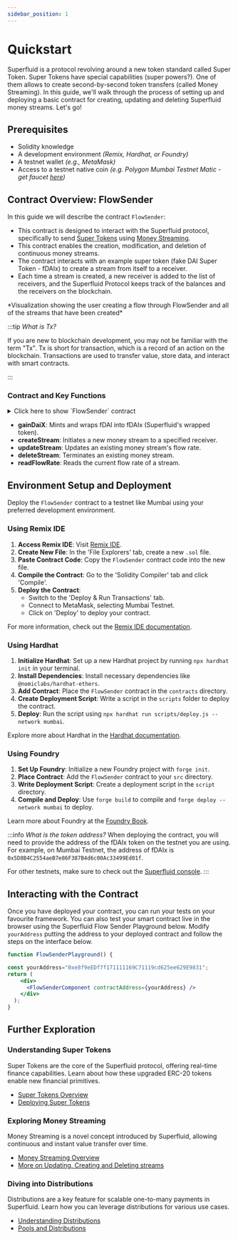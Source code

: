 ```yaml
---
sidebar_position: 1
---
```




# Quickstart

<MotomoComponent/>

Superfluid is a protocol revolving around a new token standard called Super Token. Super Tokens have special capabilities (super powers?).
One of them allows to create second-by-second token transfers (called Money Streaming).
In this guide, we'll walk through the process of setting up and deploying a basic contract for creating, updating and deleting Superfluid money streams. Let's go!

## Prerequisites

- Solidity knowledge
- A development environment *(Remix, Hardhat, or Foundry)*
- A testnet wallet *(e.g., MetaMask)*
- Access to a testnet native coin *(e.g. Polygon Mumbai Testnet Matic - get faucet [here](https://faucet.matic.network/))*

## Contract Overview: FlowSender

In this guide we will describe the contract `FlowSender`:
- This contract is designed to interact with the Superfluid protocol, specifically to send [Super Tokens](/docs/protocol/super-tokens/overview.mdx) using [Money Streaming](/docs/protocol/money-streaming/overview.mdx).
- This contract enables the creation, modification, and deletion of continuous money streams.
- The contract interacts with an example super token (fake DAI Super Token - fDAIx) to create a stream from itself to a receiver.
- Each time a stream is created, a new receiver is added to the list of receivers, and the Superfluid Protocol keeps track of the balances and the receivers on the blockchain.

<div style={{ display: 'flex', justifyContent: 'center' }}>
<FlowSenderVis/>
</div>
<div style={{ display: 'flex', justifyContent: 'center' }}>
    <p>*Visualization showing the user creating a flow through FlowSender and all of the streams that have been created*</p>
</div>

:::tip *What is Tx?* 

If you are new to blockchain development, you may not be familiar with the term "Tx". Tx is short for transaction, which is a record of an action on the blockchain. Transactions are used to transfer value, store data, and interact with smart contracts.

:::

### Contract and Key Functions

<div>
<details>
<summary>Click here to show `FlowSender` contract</summary>
<p>

```solidity
//SPDX-License-Identifier: Unlicensed
pragma solidity ^0.8.14;

import { ISuperfluid, ISuperToken } from "@superfluid-finance/ethereum-contracts/contracts/interfaces/superfluid/ISuperfluid.sol";

import { SuperTokenV1Library } from "@superfluid-finance/ethereum-contracts/contracts/apps/SuperTokenV1Library.sol";

import "@openzeppelin/contracts/token/ERC20/IERC20.sol";
// For deployment on Mumbai Testnet

interface IFakeDAI is IERC20 {

    function mint(address account, uint256 amount) external;

}

contract FlowSender {

    using SuperTokenV1Library for ISuperToken;
    
    mapping (address => bool) public accountList;

    ISuperToken public daix;

    // fDAIx address on Polygon Mumbai = 0x5D8B4C2554aeB7e86F387B4d6c00Ac33499Ed01f
    constructor(ISuperToken _daix) {

        daix = _daix;

    }

    /// @dev Mints 10,000 fDAI to this contract and wraps it all into fDAIx
    function gainDaiX() external {

        // Get address of fDAI by getting underlying token address from DAIx token
        IFakeDAI fdai = IFakeDAI( daix.getUnderlyingToken() );
        
        // Mint 10,000 fDAI
        fdai.mint(address(this), 10000e18);

        // Approve fDAIx contract to spend fDAI
        fdai.approve(address(daix), 20000e18);

        // Wrap the fDAI into fDAIx
        daix.upgrade(10000e18);

    }

    /// @dev creates a stream from this contract to desired receiver at desired rate
    function createStream(int96 flowRate, address receiver) external {

        // Create stream
        daix.createFlow(receiver, flowRate);

    }

    /// @dev updates a stream from this contract to desired receiver to desired rate
    function updateStream(int96 flowRate, address receiver) external {

        // Update stream
        daix.updateFlow(receiver, flowRate);

    }

    /// @dev deletes a stream from this contract to desired receiver
    function deleteStream(address receiver) external {

        // Delete stream
        daix.deleteFlow(address(this), receiver);

    }

    /// @dev get flow rate between this contract to certain receiver
    function readFlowRate(address receiver) external view returns (int96 flowRate) {
        
        // Get flow rate
        return daix.getFlowRate(address(this), receiver);

    }

}
```

</p>
</details>
</div>

- **gainDaiX**: Mints and wraps fDAI into fDAIx (Superfluid's wrapped token).
- **createStream**: Initiates a new money stream to a specified receiver.
- **updateStream**: Updates an existing money stream's flow rate.
- **deleteStream**: Terminates an existing money stream.
- **readFlowRate**: Reads the current flow rate of a stream.

## Environment Setup and Deployment

Deploy the `FlowSender` contract to a testnet like Mumbai using your preferred development environment.

<Tabs>
  <TabItem value="remix" label="Remix IDE" default>

### Using Remix IDE

1. **Access Remix IDE**: Visit [Remix IDE](https://remix.ethereum.org/).
2. **Create New File**: In the 'File Explorers' tab, create a new `.sol` file.
3. **Paste Contract Code**: Copy the `FlowSender` contract code into the new file.
4. **Compile the Contract**: Go to the 'Solidity Compiler' tab and click 'Compile'.
5. **Deploy the Contract**: 
    - Switch to the 'Deploy & Run Transactions' tab.
    - Connect to MetaMask, selecting Mumbai Testnet.
    - Click on 'Deploy' to deploy your contract.

For more information, check out the [Remix IDE documentation](https://remix-ide.readthedocs.io/en/latest/).

  </TabItem>
  <TabItem value="hardhat" label="Hardhat">

### Using Hardhat

1. **Initialize Hardhat**: Set up a new Hardhat project by running `npx hardhat init` in your terminal.
2. **Install Dependencies**: Install necessary dependencies like `@nomiclabs/hardhat-ethers`.
3. **Add Contract**: Place the `FlowSender` contract in the `contracts` directory.
4. **Create Deployment Script**: Write a script in the `scripts` folder to deploy the contract.
5. **Deploy**: Run the script using `npx hardhat run scripts/deploy.js --network mumbai`.

Explore more about Hardhat in the [Hardhat documentation](https://hardhat.org/getting-started/).

  </TabItem>
  <TabItem value="foundry" label="Foundry">

### Using Foundry

1. **Set Up Foundry**: Initialize a new Foundry project with `forge init`.
2. **Place Contract**: Add the `FlowSender` contract to your `src` directory.
3. **Write Deployment Script**: Create a deployment script in the `script` directory.
4. **Compile and Deploy**: Use `forge build` to compile and `forge deploy --network mumbai` to deploy.

Learn more about Foundry at the [Foundry Book](https://book.getfoundry.sh).

  </TabItem>
</Tabs>

:::info *What is the token address?*
When deploying the contract, you will need to provide the address of the fDAIx token on the testnet you are using. For example, on Mumbai Testnet, the address of fDAIx is `0x5D8B4C2554aeB7e86F387B4d6c00Ac33499Ed01f`.

For other testnets, make sure to check out the [Superfluid console](https://console.superfluid.finance/goerli/supertokens).
:::

## Interacting with the Contract

Once you have deployed your contract, you can run your tests on your favourite framework. You can also test your smart contract live in the browser using the Superfluid Flow Sender Playground below. Modify `yourAddress` putting the address to your deployed contract and follow the steps on the interface below.

```jsx live
function FlowSenderPlayground() {

const yourAddress="0xe8f9eEDf7f171111169C71119cd625ee629E9831";
return (
    <div>
      <FlowSenderComponent contractAddress={yourAddress} />
    </div>
  );
}
```

## Further Exploration

### Understanding Super Tokens

Super Tokens are the core of the Superfluid protocol, offering real-time finance capabilities. Learn about how these upgraded ERC-20 tokens enable new financial primitives.

- [Super Tokens Overview](/docs/protocol/super-tokens/overview.mdx)
- [Deploying Super Tokens](docs/category/deploy-a-super-token)

### Exploring Money Streaming

Money Streaming is a novel concept introduced by Superfluid, allowing continuous and instant value transfer over time.

- [Money Streaming Overview](/docs/protocol/money-streaming/overview.mdx)
- [More on Updating, Creating and Deleting streams](/docs/protocol/money-streaming/guides/create-update-delete-flow.mdx)

### Diving into Distributions

Distributions are a key feature for scalable one-to-many payments in Superfluid. Learn how you can leverage distributions for various use cases.

- [Understanding Distributions](/docs/protocol/distributions/overview.mdx)
- [Pools and Distributions](/docs/protocol/distributions/guides/pools.mdx)
